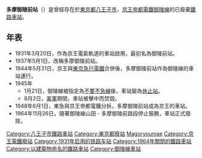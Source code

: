 {{NoteTA|1 = zh:多摩御陵前站; zh-cn:多摩御陵前站; zh-tw:多摩御陵前車站; zh-hk:多摩御陵前站; }}
{{日本車站資訊
|公司色 =  
|文字色 = 
|站名 = 多摩御陵前站
|圖片 =  
|pxl = 
|圖片說明 = 
|日文原名 = 多摩御陵前
|平假名 =  たまごりょうまえ
|羅馬拼音 = Tamagoryōmae
|副站名 = 
|所屬路線 = [[御陵線|御陵線]]
|前一站 = [[武藏橫山站|武藏橫山]]
|前一站距離 = 1.2
|後一站距離 = 
|後一站 = 
|電報略號 = 
|車站編號 = 
|停站路線數 = 
|所屬公司 = [[京王電鐵|京王帝都電鐵]]
|距離 = 6.3
|起點站 = [[北野站_(東京都)|北野]]
|所在地 = {{JPN}}[[東京都|東京都]][[八王子市|八王子市]]{{Link-ja|長房町|長房町}}
|車站構造 = 
|月台配置 = 
|啟用年月日 = 1931年3月20日
|廢站年月日 = 1964年11月26日
|乘客人數 = 
|上下車人次 = 
|統計年度 = 
|轉車 = 
|備註 = 
|全寬備註 = 
}}
'''多摩御陵前站'''（{{jpn|j=多摩御陵前駅|hg=たまごりょうまええき|rm=Tama-goryōmae eki|f=y}}）是曾經存在於[[東京都|東京都]][[八王子市|八王子市]]{{Link-ja|長房町|長房町}}，[[京王電鐵|京王帝都電鐵]][[御陵線|御陵線]]的已廢棄[[鐵路車站|鐵路車站]]。

== 年表 ==
* 1931年3月20日，作為京王電氣軌道的車站啟用，最初名為御陵前站。
* 1937年5月1日，改稱多摩御陵前站。
* 1944年5月31日，京王與[[東急電鐵|東京急行電鐵]]合併後，多摩御陵前站作為御陵線的車站運行。
* 1945年
** 1月21日，御陵線被指定為[[不要不急線|不要不急線]]後，車站變為[[休止站|休止站]]。
** 8月2日，[[美軍|美軍]]{{Link-ja|八王子空襲|八王子空襲|空襲八王子}}期間，車站被擊中而焚毀。
* 1948年6月1日，東急與京王帝都電鐵分拆，多摩御陵前站成為京王的車站。
* 1964年11月26日，隨著御陵線山田 - 多摩御陵前路段停止服務，車站正式廢除。

{{京王御陵線}}

{{DEFAULTSORT:Tamagoryo-mae}}
[[Category:八王子市鐵路車站|Category:八王子市鐵路車站]]
[[Category:東京都廢站|Category:東京都廢站]]
[[Category:日本鐵路車站_Ta|Magoryoumae]]
[[Category:京王電鐵廢站|Category:京王電鐵廢站]]
[[Category:1931年启用的铁路车站|Category:1931年启用的铁路车站]]
[[Category:1964年關閉的鐵路車站|Category:1964年關閉的鐵路車站]]
[[Category:以建築物命名的鐵路車站|Category:以建築物命名的鐵路車站]]
[[Category:御陵線車站|Category:御陵線車站]]